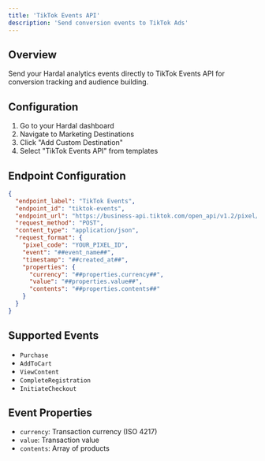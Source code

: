 ```yaml
---
title: 'TikTok Events API'
description: 'Send conversion events to TikTok Ads'
---
```


## Overview

Send your Hardal analytics events directly to TikTok Events API for conversion tracking and audience building.

## Configuration

1. Go to your Hardal dashboard
2. Navigate to Marketing Destinations
3. Click "Add Custom Destination"
4. Select "TikTok Events API" from templates

## Endpoint Configuration

```json
{
  "endpoint_label": "TikTok Events",
  "endpoint_id": "tiktok-events",
  "endpoint_url": "https://business-api.tiktok.com/open_api/v1.2/pixel/track/",
  "request_method": "POST",
  "content_type": "application/json",
  "request_format": {
    "pixel_code": "YOUR_PIXEL_ID",
    "event": "##event_name##",
    "timestamp": "##created_at##",
    "properties": {
      "currency": "##properties.currency##",
      "value": "##properties.value##",
      "contents": "##properties.contents##"
    }
  }
}
```

## Supported Events

- `Purchase`
- `AddToCart`
- `ViewContent`
- `CompleteRegistration`
- `InitiateCheckout`

## Event Properties

- `currency`: Transaction currency (ISO 4217)
- `value`: Transaction value
- `contents`: Array of products 